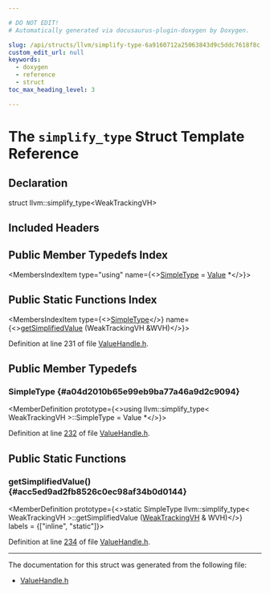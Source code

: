 ```yaml
---

# DO NOT EDIT!
# Automatically generated via docusaurus-plugin-doxygen by Doxygen.

slug: /api/structs/llvm/simplify-type-6a9160712a25063843d9c5ddc7618f8c
custom_edit_url: null
keywords:
  - doxygen
  - reference
  - struct
toc_max_heading_level: 3

---
```





# The `simplify_type` Struct Template Reference

<DoxygenPage pluginConfig={pluginConfig}>



## Declaration

<CodeBlock>struct llvm::simplify_type&lt;WeakTrackingVH&gt;</CodeBlock>

## Included Headers

<IncludesList>
<IncludesListItem
  filePath="llvm/IR/ValueHandle.h"
  permalink="/docs/api/files/include/include/llvm/include/llvm/ir/valuehandle-h"
  isLocal="true" />
</IncludesList>

## Public Member Typedefs Index

<MembersIndex>

<MembersIndexItem
  type="using"
  name={<><a href="#a04d2010b65e99eb9ba77a46a9d2c9094">SimpleType</a> = <a href="/docs/api/classes/llvm/value">Value</a> &#42;</>}>
</MembersIndexItem>

</MembersIndex>

## Public Static Functions Index

<MembersIndex>

<MembersIndexItem
  type={<><a href="#a04d2010b65e99eb9ba77a46a9d2c9094">SimpleType</a></>}
  name={<><a href="#acc5ed9ad2fb8526c0ec98af34b0d0144">getSimplifiedValue</a> (WeakTrackingVH &amp;WVH)</>}>
</MembersIndexItem>

</MembersIndex>


Definition at line 231 of file <a href="/docs/api/files/include/include/llvm/include/llvm/ir/valuehandle-h">ValueHandle.h</a>.

<SectionDefinition>

## Public Member Typedefs

### SimpleType {#a04d2010b65e99eb9ba77a46a9d2c9094}

<MemberDefinition
  prototype={<>using llvm::simplify&#95;type&lt; WeakTrackingVH &gt;::SimpleType =  Value &#42;</>}>

Definition at line <a href="/docs/api/files/include/include/llvm/include/llvm/ir/valuehandle-h/#l00232">232</a> of file <a href="/docs/api/files/include/include/llvm/include/llvm/ir/valuehandle-h">ValueHandle.h</a>.
</MemberDefinition>

</SectionDefinition>

<SectionDefinition>

## Public Static Functions

### getSimplifiedValue() {#acc5ed9ad2fb8526c0ec98af34b0d0144}

<MemberDefinition
  prototype={<>static SimpleType llvm::simplify&#95;type&lt; WeakTrackingVH &gt;::getSimplifiedValue (<a href="/docs/api/classes/llvm/weaktrackingvh">WeakTrackingVH</a> &amp; WVH)</>}
  labels = {["inline", "static"]}>

Definition at line <a href="/docs/api/files/include/include/llvm/include/llvm/ir/valuehandle-h/#l00234">234</a> of file <a href="/docs/api/files/include/include/llvm/include/llvm/ir/valuehandle-h">ValueHandle.h</a>.
</MemberDefinition>

</SectionDefinition>

<hr/>

The documentation for this struct was generated from the following file:

<ul>
<li><a href="/docs/api/files/include/include/llvm/include/llvm/ir/valuehandle-h">ValueHandle.h</a></li>
</ul>

</DoxygenPage>
